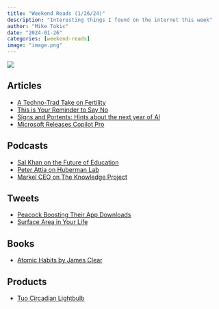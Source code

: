 ```yaml
---
title: "Weekend Reads (1/26/24)"
description: "Interesting things I found on the internet this week"
author: "Mike Tokic"
date: "2024-01-26"
categories: [weekend-reads]
image: "image.png"
---
```


![](./image.png)

## Articles

- [A Techno-Trad Take on Fertility](https://shakoist.substack.com/p/a-neo-trad-take-on-fertility)
- [This is Your Reminder to Say No](https://ryanholiday.net/this-is-your-reminder-to-say-no/)
- [Signs and Portents: Hints about the next year of AI](https://www.oneusefulthing.org/p/signs-and-portents)
- [Microsoft Releases Copilot Pro](https://blogs.microsoft.com/blog/2024/01/15/bringing-the-full-power-of-copilot-to-more-people-and-businesses/)

## Podcasts

- [Sal Khan on the Future of Education](https://open.spotify.com/episode/7EBXdFqRGw6PKDrDnadaid?si=8R-nYg7VS1WtDBIayf9GBg&nd=1&dlsi=624e6711a4c44974)
- [Peter Attia on Huberman Lab](https://open.spotify.com/episode/2WAURbTJ5afxr0pcu4cu2b?si=fTxM6hgbQpWDMDfux3wDTA)
- [Markel CEO on The Knowledge Project](https://open.spotify.com/episode/4JOE60a1MqyoxN7Qgn6nXN?si=nW4Oa33TQnCD62wtVUFajw&nd=1&dlsi=5dca55e42f864506)

## Tweets

- [Peacock Boosting Their App Downloads](https://twitter.com/trungtphan/status/1747047730223198438?s=46&t=8Xa2BngQ9d359SJzFrCFMA)
- [Surface Area in Your Life](https://twitter.com/shaneaparrish/status/1692163310362214606?s=46&t=8Xa2BngQ9d359SJzFrCFMA)

## Books

- [Atomic Habits by James Clear](https://www.amazon.com/Atomic-Habits-Proven-Build-Break-ebook/dp/B07D23CFGR/ref=tmm_kin_swatch_0?_encoding=UTF8&qid=1706058523&sr=8-1)

## Products

- [Tuo Circadian Lightbulb](https://www.thetuolife.com/)